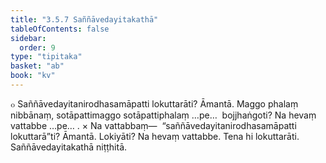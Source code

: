 ```yaml
---
title: "3.5.7 Saññāvedayitakathā"
tableOfContents: false
sidebar:
  order: 9
type: "tipitaka"
basket: "ab"
book: "kv"
---
```



<DynamicBreadcrumb />

<Division number="728" book="kv" bookNo="32" page="374">

<Paragraph number="2314" book="kv">
๐ Saññāvedayitanirodhasamāpatti lokuttarāti? Āmantā. Maggo phalaṃ nibbānaṃ, sotāpattimaggo sotāpattiphalaṃ …pe…  bojjhaṅgoti? Na hevaṃ vattabbe …pe… .
</Paragraph>

</Division>
<Division number="729" book="kv" bookNo="32" page="374">

<Paragraph number="2315" book="kv">
× Na vattabbaṃ—  “saññāvedayitanirodhasamāpatti lokuttarā”ti? Āmantā. Lokiyāti? Na hevaṃ vattabbe. Tena hi lokuttarāti.

</Paragraph>
</Division>

<Paragraph number="2316" type="center" book="kv">
Saññāvedayitakathā niṭṭhitā.
</Paragraph>